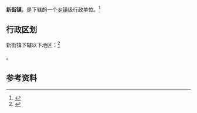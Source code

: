 {{中国乡级行政区|32/12/83/113/000}}

'''新街镇'''，是{{PRC admin/fullname|32/12/83/113/000|3}}下辖的一个[[乡镇|乡镇]]级行政单位。<ref>{{PRC admin/ref sgc|{{PRC admin/parent|32/12/83/113/000}}}}</ref>

== 行政区划 ==

新街镇下辖以下地区：<ref>{{PRC admin/ref sgc|32/12/83/113/000}}</ref>

{{PRC admin/children|32/12/83/113/000}}。

== 参考资料 ==

{{reflist}}

{{行政区划小作品}}
{{PRC admin/navcat|32/12/83/113/000}}